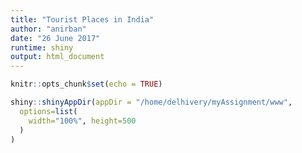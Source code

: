 ```yaml
---
title: "Tourist Places in India"
author: "anirban"
date: "26 June 2017"
runtime: shiny
output: html_document
---
```


```r
knitr::opts_chunk$set(echo = TRUE)
```
```r
shiny::shinyAppDir(appDir = "/home/delhivery/myAssignment/www",
  options=list(
    width="100%", height=500
  )
)
```
